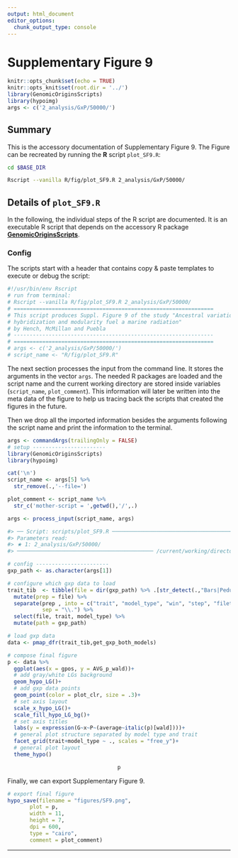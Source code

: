 ```yaml
---
output: html_document
editor_options:
  chunk_output_type: console
---
```

# Supplementary Figure 9

```r
knitr::opts_chunk$set(echo = TRUE)
knitr::opts_knit$set(root.dir = '../')
library(GenomicOriginsScripts)
library(hypoimg)
args <- c('2_analysis/GxP/50000/')
```

## Summary

This is the accessory documentation of Supplementary Figure 9.
The Figure can be recreated by running the **R** script `plot_SF9.R`:

```sh
cd $BASE_DIR

Rscript --vanilla R/fig/plot_SF9.R 2_analysis/GxP/50000/

```

## Details of `plot_SF9.R`

In the following, the individual steps of the R script are documented.
It is an executable R script that depends on the accessory R package [**GenomicOriginsScripts**](https://k-hench.github.io/GenomicOriginsScripts).

### Config

The scripts start with a header that contains copy & paste templates to execute or debug the script:

```r
#!/usr/bin/env Rscript
# run from terminal:
# Rscript --vanilla R/fig/plot_SF9.R 2_analysis/GxP/50000/
# ===============================================================
# This script produces Suppl. Figure 9 of the study "Ancestral variation,
# hybridization and modularity fuel a marine radiation"
# by Hench, McMillan and Puebla
# ---------------------------------------------------------------
# ===============================================================
# args <- c('2_analysis/GxP/50000/')
# script_name <- "R/fig/plot_SF9.R"
```

The next section processes the input from the command line.
It stores the arguments in the vector `args`.
The needed R packages are loaded and the script name and the current working directory are stored inside variables (`script_name`, `plot_comment`).
This information will later be written into the meta data of the figure to help us tracing back the scripts that created the figures in the future.

Then we drop all the imported information besides the arguments following the script name and print the information to the terminal.

```r
args <- commandArgs(trailingOnly = FALSE)
# setup -----------------------
library(GenomicOriginsScripts)
library(hypoimg)

cat('\n')
script_name <- args[5] %>%
  str_remove(.,'--file=')

plot_comment <- script_name %>%
  str_c('mother-script = ',getwd(),'/',.)

args <- process_input(script_name, args)
```

```r
#> ── Script: scripts/plot_SF9.R ────────────────────────────────────────────
#> Parameters read:
#> ★ 1: 2_analysis/GxP/50000/
#> ─────────────────────────────────────────── /current/working/directory ──
```

```r
# config -----------------------
gxp_path <- as.character(args[1])
```


```r
# configure which gxp data to load
trait_tib  <- tibble(file = dir(gxp_path) %>% .[str_detect(.,"Bars|Peduncle|Snout")]) %>%
  mutate(prep = file) %>%
  separate(prep , into = c("trait", "model_type", "win", "step", "filetype", "zip"),
           sep = "\\.") %>%
  select(file, trait, model_type) %>%
  mutate(path = gxp_path)
```


```r
# load gxp data
data <- pmap_dfr(trait_tib,get_gxp_both_models)
```


```r
# compose final figure
p <- data %>%
  ggplot(aes(x = gpos, y = AVG_p_wald))+
  # add gray/white LGs background
  geom_hypo_LG()+
  # add gxp data points
  geom_point(color = plot_clr, size = .3)+
  # set axis layout
  scale_x_hypo_LG()+
  scale_fill_hypo_LG_bg()+
  # set axis titles
  labs(y = expression(G~x~P~(average~italic(p)[wald])))+
  # general plot structure separated by model type and trait
  facet_grid(trait+model_type ~ ., scales = "free_y")+
  # general plot layout
  theme_hypo()
```

<center>
```r
p
```
</center>

Finally, we can export Supplementary Figure 9.

```r
# export final figure
hypo_save(filename = "figures/SF9.png",
       plot = p,
       width = 11,
       height = 7,
       dpi = 600,
       type = "cairo",
       comment = plot_comment)
```

---
